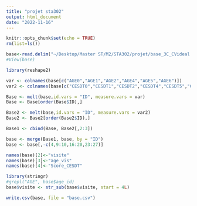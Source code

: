 ```yaml
---
title: "projet sta302"
output: html_document
date: "2022-11-16"
---
```


```r
knitr::opts_chunk$set(echo = TRUE)
rm(list=ls())
```

```r
base<-read.delim("~/Desktop/Master ST/M2/STA302/projet/base_3C_CVideal.txt")
#View(base)
```

```r
library(reshape2)

var <- colnames(base[c("AGE0","AGE1","AGE2","AGE4","AGE5","AGE6")])
var2 <- colnames(base[c("CESDT0","CESDT1","CESDT2","CESDT4","CESDT5","CESDT6")])

Base <- melt(base,id.vars = "ID", measure.vars = var)
Base <- Base[order(Base$ID),]

Base2 <- melt(base,id.vars = "ID", measure.vars = var2)
Base2 <- Base2[order(Base2$ID),]

Base1 <- cbind(Base, Base2[,2:3])

base <- merge(Base1, base, by = "ID")
base <- base[,-c(4,9:10,16:20,23:27)]

names(base)[2]<-"visite"
names(base)[3]<-"age_vis"
names(base)[4]<-"Score_CESDT"
```

```r
library(stringr)
#grepl("AGE", base$age_id) 
base$visite <- str_sub(base$visite, start = 4L)
```

```r
write.csv(base, file = "base.csv")
```



















